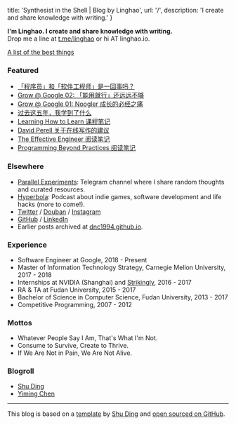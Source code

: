 
  title: 'Synthesist in the Shell | Blog by Linghao',
  url: '/',
  description: 'I create and share knowledge with writing.'
}


**I'm Linghao. I create and share knowledge with writing.**  
Drop me a line at [t.me/linghao](https://t.me/linghao) or hi AT linghao.io.

[A list of the best things](/the-best-things)

### Featured

- [「程序员」和「软件工程师」是一回事吗？](/posts/programming-vs-software-engineering)
- [Grow @ Google 02: 「能用就行」还远远不够](/posts/grow-at-google-02)
- [Grow @ Google 01: Noogler 成长的必经之痛](/posts/grow-at-google-01)
- [过去这五年，我学到了什么](/posts/five-year-learning-2013-2018)
- [Learning How to Learn 课程笔记](/posts/notes-learning-how-to-learn)
- [David Perell 关于在线写作的建议](/notes/david-perell-writing-online)
- [The Effective Engineer 阅读笔记](/notes/the-effective-engineer)
- [Programming Beyond Practices 阅读笔记](/notes/programming-beyond-practices)

### Elsewhere

- [Parallel Experiments](https://t.me/s/LinghaoCh): Telegram channel where I share random thoughts and curated resources.
- [Hyperbola](https://hyperbola.link/): Podcast about indie games, software development and life hacks (more to come!).
- [Twitter](https://twitter.com/instante_42) / [Douban](https://www.douban.com/people/instante_42/) / [Instagram](https://www.instagram.com/instante_42/)
- [GitHub](https://github.com/dnc1994) / [LinkedIn](https://www.linkedin.com/in/linghaozh)
- Earlier posts archived at [dnc1994.github.io](https://dnc1994.github.io/).

### Experience

- Software Engineer at Google, 2018 - Present
- Master of Information Technology Strategy, Carnegie Mellon University, 2017 - 2018
- Internships at NVIDIA (Shanghai) and [Strikingly](https://www.strikingly.com/), 2016 - 2017
- RA & TA at Fudan University, 2015 - 2017
- Bachelor of Science in Computer Science, Fudan University, 2013 - 2017
- Competitive Programming, 2007 - 2012

### Mottos

- Whatever People Say I Am, That's What I'm Not.
- Consume to Survive, Create to Thrive.
- If We Are Not in Pain, We Are Not Alive.

### Blogroll

- [Shu Ding](https://shud.in/)
- [Yiming Chen](https://dsdshcym.github.io/about/)

---

This blog is based on a [template](https://github.com/shuding/blog-template) by [Shu Ding](https://shud.in/) and [open sourced on GitHub](https://github.com/dnc1994/blog).